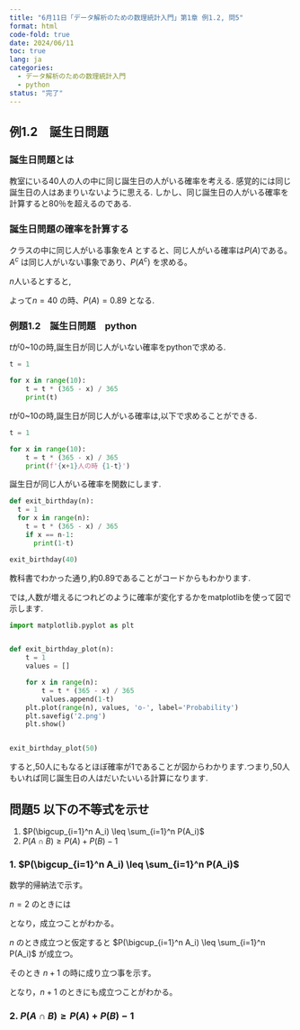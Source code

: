 ```yaml
---
title: "6月11日「データ解析のための数理統計入門」第1章 例1.2, 問5"
format: html
code-fold: true
date: 2024/06/11
toc: true
lang: ja
categories:
  - データ解析のための数理統計入門
  - python
status: "完了"
---
```


## 例1.2　誕生日問題

### 誕生日問題とは
教室にいる40人の人の中に同じ誕生日の人がいる確率を考える.
感覚的には同じ誕生日の人はあまりいないように思える.
しかし、同じ誕生日の人がいる確率を計算すると80％を超えるのである.

### 誕生日問題の確率を計算する
クラスの中に同じ人がいる事象を$A$ とすると、同じ人がいる確率は$P(A)$である。$A^c$ は同じ人がいない事象であり、$P(A^c)$ を求める。

$n$人いるとすると,

\begin{align*}
    &P(A^c) = \frac{365 \times 364 \times 363 \times \cdots \times (365 - n + 1)}{365^n} \\
    &1 - P(A^c) = 1 - \frac{365 \times 364 \times 363 \times \cdots \times (365 - n + 1)}{365^n} 
\end{align*}

よって$n=40$ の時、$P(A)=0.89$ となる.


### 例題1.2　誕生日問題　python

$t$が0~10の時,誕生日が同じ人がいない確率をpythonで求める.
```python
t = 1

for x in range(10):
    t = t * (365 - x) / 365
    print(t)
```

$t$が0~10の時,誕生日が同じ人がいる確率は,以下で求めることができる.

```python
t = 1

for x in range(10):
    t = t * (365 - x) / 365
    print(f'{x+1}人の時 {1-t}')
```

誕生日が同じ人がいる確率を関数にします.

```python
def exit_birthday(n):
  t = 1
  for x in range(n):
    t = t * (365 - x) / 365
    if x == n-1:
      print(1-t)
```

```python
exit_birthday(40)
```

教科書でわかった通り,約0.89であることがコードからもわかります.

では,人数が増えるにつれどのように確率が変化するかをmatplotlibを使って図で示します.

```python
import matplotlib.pyplot as plt


def exit_birthday_plot(n):
    t = 1
    values = []

    for x in range(n):
        t = t * (365 - x) / 365
        values.append(1-t)
    plt.plot(range(n), values, 'o-', label='Probability')
    plt.savefig('2.png')
    plt.show()


exit_birthday_plot(50)
```


すると,50人にもなるとほぼ確率が1であることが図からわかります.つまり,50人もいれば同じ誕生日の人はだいたいいる計算になります.


## 問題5 以下の不等式を示せ
1. $P(\bigcup_{i=1}^n A_i) \leq \sum_{i=1}^n P(A_i)$
2. $P(A \cap B) \geq P(A) + P(B) - 1$

### 1. $P(\bigcup_{i=1}^n A_i) \leq \sum_{i=1}^n P(A_i)$

数学的帰納法で示す。
    
$n=2$ のときには

\begin{equation*}
    P(A_1 \cup A_2) = P(A_1) + P(A_2) - P(A_1 \cap A_2) \leq P(A_1) + P(A_2)
\end{equation*}

となり，成立つことがわかる。

$n$ のとき成立つと仮定すると $P(\bigcup_{i=1}^n A_i) \leq \sum_{i=1}^n P(A_i)$ が成立つ。

そのとき $n+1$ の時に成り立つ事を示す。

\begin{align*}
    P(\bigcup_{i=1}^{n+1} A_i) &= P((\bigcup_{i=1}^n A_i)   \cup A_{n+1}) \\
    &\leq P(\bigcup_{i=1}^n A_i) + P(A_{n+1}) \\
    &\leq \sum_{i=1}^n P(A_i) + P(A_{n+1}) \\
    &= \sum_{i=1}^{n+1} P(A_i)
\end{align*}

となり，$n+1$ のときにも成立つことがわかる。

### 2. $P(A \cap B) \geq P(A) + P(B) - 1$

\begin{equation*}
    P(A \cap B) = P(A) + P(B) - P(A \cup B) \geq P(A) + P(B) - 1
\end{equation*}